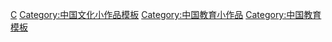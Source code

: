 {{Catnav|頁面分類|總類|維基百科模板|條目信息與編輯模板|小作品模板|社會學小作品模板|教育小作品模板}}
{{Catnav|頁面分類|總類|……|小作品模板|地理小作品模板|亞洲小作品模板|東亞小作品模板|中國小作品模板}}
[[Category:教育小作品模板|C]]
[[Category:中国文化小作品模板|Category:中国文化小作品模板]]
[[Category:中国教育小作品|Category:中国教育小作品]]
[[Category:中国教育模板|Category:中国教育模板]]